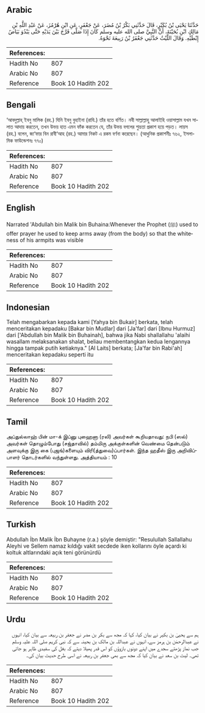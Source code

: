 ## Arabic


<div dir="rtl" lang="ar" style={{fontSize:'larger',backgroundColor:'#f8f9fa',padding:20}}>
حَدَّثَنَا يَحْيَى بْنُ بُكَيْرٍ، قَالَ حَدَّثَنِي بَكْرُ بْنُ مُضَرَ، عَنْ جَعْفَرٍ، عَنِ ابْنِ هُرْمُزَ، عَنْ عَبْدِ اللَّهِ بْنِ مَالِكٍ ابْنِ بُحَيْنَةَ، أَنَّ النَّبِيَّ صلى الله عليه وسلم كَانَ إِذَا صَلَّى فَرَّجَ بَيْنَ يَدَيْهِ حَتَّى يَبْدُوَ بَيَاضُ إِبْطَيْهِ‏.‏ وَقَالَ اللَّيْثُ حَدَّثَنِي جَعْفَرُ بْنُ رَبِيعَةَ نَحْوَهُ‏.‏
</div>
<div style={{backgroundColor:'#f8f9fa',padding:20, marginBottom: 10}}><table> <thead> <tr> <th>References:</th> <th></th> </tr> </thead> <tbody><tr><td>Hadith No</td><td>807</td></tr><tr><td>Arabic No</td><td>807</td></tr><tr><td>Reference</td><td>Book 10 Hadith 202</td></tr></tbody></table></div>

## Bengali


<div dir="ltr" lang="bn" style={{fontSize:'larger',backgroundColor:'#f8f9fa',padding:20}}>
‘আবদুল্লাহ্ ইবনু মালিক (রহ.) যিনি ইবনু বুহাইনা (রাযি.) তাঁর হতে বর্ণিত। নবী সাল্লাল্লাহু আলাইহি ওয়াসাল্লাম যখন সালাত আদায় করতেন, তখন উভয় হাত এমন ফাঁক করতেন যে, তাঁর উভয় বগলের শুভ্রতা প্রকাশ হয়ে পড়ত। লায়স (রহ.) বলেন, জা‘ফার বিন রাবী‘আহ (রহ.) আমার নিকট এ রকম বর্ণনা করেছেন। (আধুনিক প্রকাশনীঃ ৭৬২, ইসলামিক ফাউন্ডেশনঃ ৭৭০)
</div>
<div style={{backgroundColor:'#f8f9fa',padding:20, marginBottom: 10}}><table> <thead> <tr> <th>References:</th> <th></th> </tr> </thead> <tbody><tr><td>Hadith No</td><td>807</td></tr><tr><td>Arabic No</td><td>807</td></tr><tr><td>Reference</td><td>Book 10 Hadith 202</td></tr></tbody></table></div>

## English


<div dir="ltr" lang="en" style={{fontSize:'larger',backgroundColor:'#f8f9fa',padding:20}}>
Narrated 'Abdullah bin Malik bin Buhaina:Whenever the Prophet (ﷺ) used to offer prayer he used to keep arms away (from the body) so that the whiteness of his armpits was visible
</div>
<div style={{backgroundColor:'#f8f9fa',padding:20, marginBottom: 10}}><table> <thead> <tr> <th>References:</th> <th></th> </tr> </thead> <tbody><tr><td>Hadith No</td><td>807</td></tr><tr><td>Arabic No</td><td>807</td></tr><tr><td>Reference</td><td>Book 10 Hadith 202</td></tr></tbody></table></div>

## Indonesian


<div dir="ltr" lang="id" style={{fontSize:'larger',backgroundColor:'#f8f9fa',padding:20}}>
Telah mengabarkan kepada kami [Yahya bin Bukair] berkata, telah menceritakan kepadaku [Bakar bin Mudlar] dari [Ja'far] dari [Ibnu Hurmuz] dari ['Abdullah bin Malik bin Buhainah], bahwa jika Nabi shallallahu 'alaihi wasallam melaksanakan shalat, beliau membentangkan kedua lengannya hingga tampak putih ketiaknya." [Al Laits] berkata; [Ja'far bin Rabi'ah] menceritakan kepadaku seperti itu
</div>
<div style={{backgroundColor:'#f8f9fa',padding:20, marginBottom: 10}}><table> <thead> <tr> <th>References:</th> <th></th> </tr> </thead> <tbody><tr><td>Hadith No</td><td>807</td></tr><tr><td>Arabic No</td><td>807</td></tr><tr><td>Reference</td><td>Book 10 Hadith 202</td></tr></tbody></table></div>

## Tamil


<div dir="ltr" lang="ta" style={{fontSize:'larger',backgroundColor:'#f8f9fa',padding:20}}>
அப்துல்லாஹ் பின் மா-க் இப்னு புஹைனா (ரலி) அவர்கள் கூறியதாவது: நபி (ஸல்) அவர்கள் தொழும்போது (சஜ்தாவில்) தம்மிரு அக்குள்களின் வெண்மை தென்படும் அளவுக்கு இரு கை (புஜங்)களையும் விரி(த்துவை)ப்பார்கள். இந்த ஹதீஸ் இரு அறிவிப்பாளர் தொடர்களில் வந்துள்ளது. அத்தியாயம் : 10
</div>
<div style={{backgroundColor:'#f8f9fa',padding:20, marginBottom: 10}}><table> <thead> <tr> <th>References:</th> <th></th> </tr> </thead> <tbody><tr><td>Hadith No</td><td>807</td></tr><tr><td>Arabic No</td><td>807</td></tr><tr><td>Reference</td><td>Book 10 Hadith 202</td></tr></tbody></table></div>

## Turkish


<div dir="ltr" lang="tr" style={{fontSize:'larger',backgroundColor:'#f8f9fa',padding:20}}>
Abdullah İbn Malik İbn Buhayne (r.a.) şöyle demiştir: "Resulullah Sallallahu Aleyhi ve Sellem namaz kıldığı vakit secdede iken kollarını öyle açardı ki koltuk altlarındaki açık teni görünürdü
</div>
<div style={{backgroundColor:'#f8f9fa',padding:20, marginBottom: 10}}><table> <thead> <tr> <th>References:</th> <th></th> </tr> </thead> <tbody><tr><td>Hadith No</td><td>807</td></tr><tr><td>Arabic No</td><td>807</td></tr><tr><td>Reference</td><td>Book 10 Hadith 202</td></tr></tbody></table></div>

## Urdu


<div dir="rtl" lang="ur" style={{fontSize:'larger',backgroundColor:'#f8f9fa',padding:20}}>
ہم سے یحییٰ بن بکیر نے بیان کیا، کہا کہ مجھ سے بکر بن مضر نے جعفر بن ربیعہ سے بیان کیا، انہوں نے عبدالرحمٰن بن ہرمز سے، انہوں نے عبداللہ بن مالک بن بحینہ سے کہ نبی کریم صلی اللہ علیہ وسلم جب نماز پڑھتے سجدے میں اپنے دونوں بازوؤں کو اس قدر پھیلا دیتے کہ بغل کی سفیدی ظاہر ہو جاتی تھی۔ لیث بن سعد نے بیان کیا کہ مجھ سے بھی جعفر بن ربیعہ نے اسی طرح حدیث بیان کی۔
</div>
<div style={{backgroundColor:'#f8f9fa',padding:20, marginBottom: 10}}><table> <thead> <tr> <th>References:</th> <th></th> </tr> </thead> <tbody><tr><td>Hadith No</td><td>807</td></tr><tr><td>Arabic No</td><td>807</td></tr><tr><td>Reference</td><td>Book 10 Hadith 202</td></tr></tbody></table></div>